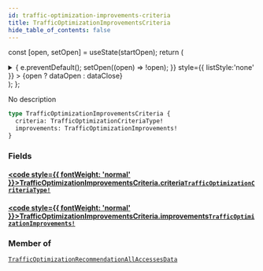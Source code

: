```yaml
---
id: traffic-optimization-improvements-criteria
title: TrafficOptimizationImprovementsCriteria
hide_table_of_contents: false
---
```






const [open, setOpen] = useState(startOpen);
return (
<details {...(open ? { open: true } : {})} className="details" style={{ border:'none', boxShadow:'none', background:'var(--ifm-background-color)' }}>
<summary
onClick={(e) => {
e.preventDefault();
setOpen((open) => !open);
}}
style={{ listStyle:'none' }} >
{open ? dataOpen : dataClose}
</summary>
{open && children}
</details>
);
};

No description

```graphql
type TrafficOptimizationImprovementsCriteria {
  criteria: TrafficOptimizationCriteriaType!
  improvements: TrafficOptimizationImprovements!
}
```

### Fields

#### [<code style={{ fontWeight: 'normal' }}>TrafficOptimizationImprovementsCriteria.<b>criteria</b></code>](#)<Bullet />[`TrafficOptimizationCriteriaType!`](/api/enums/traffic-optimization-criteria-type) <Badge class="badge badge--secondary" text="non-null"/> <Badge class="badge badge--secondary" text="enum"/>

>

#### [<code style={{ fontWeight: 'normal' }}>TrafficOptimizationImprovementsCriteria.<b>improvements</b></code>](#)<Bullet />[`TrafficOptimizationImprovements!`](/api/objects/traffic-optimization-improvements) <Badge class="badge badge--secondary" text="non-null"/> <Badge class="badge badge--secondary" text="object"/>

>

### Member of

[`TrafficOptimizationRecommendationAllAccessesData`](/api/objects/traffic-optimization-recommendation-all-accesses-data) <Badge class="badge badge--secondary" text="object"/>
